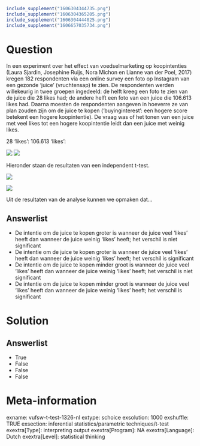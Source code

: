 ```r
include_supplement("1606304344735.png")
include_supplement("1606304365205.png")
include_supplement("1606304444025.png")
include_supplement("1606657035734.png")
```

Question
========
In een experiment over het effect van voedselmarketing op koopintenties
(Laura Sjardin, Josephine Ruijs, Nora Michon en Lianne van der Poel,
2017) kregen 182 respondenten via een online survey een foto op
Instagram van een gezonde ‘juice’ (vruchtensap) te zien. De respondenten
werden willekeurig in twee groepen ingedeeld: de helft kreeg een foto te
zien van de juice die 28 likes had; de andere helft een foto van een
juice die 106.613 likes had. Daarna moesten de respondenten aangeven in
hoeverre ze van plan zouden zijn om de juice te kopen (‘buyinginterest’:
een hogere score betekent een hogere koopintentie). De vraag was of het
tonen van een juice met veel likes tot een hogere koopintentie leidt dan
een juice met weinig likes.  
  
28 'likes': 106.613 'likes':  
  
![](1606304344735.png) ![](1606304365205.png)
  
Hieronder staan de resultaten van een independent t-test.  
  
![](1606304444025.png)
  
  
![](1606657035734.png)
  
Uit de resultaten van de analyse kunnen we opmaken dat...

Answerlist
----------
* De intentie om de juice te kopen groter is wanneer de juice veel ‘likes’
  heeft dan wanneer de juice weinig ‘likes’ heeft; het verschil is niet
  significant
* De intentie om de juice te kopen groter is wanneer de juice veel ‘likes’
  heeft dan wanneer de juice weinig ‘likes’ heeft; het verschil is
  significant
* De intentie om de juice te kopen minder groot is wanneer de juice veel
  ‘likes’ heeft dan wanneer de juice weinig ‘likes’ heeft; het verschil is
  niet significant
* De intentie om de juice te kopen minder groot is wanneer de juice veel
  ‘likes’ heeft dan wanneer de juice weinig ‘likes’ heeft; het verschil is
  significant

Solution
========










Answerlist
----------
* True
* False
* False
* False

Meta-information
================
exname: vufsw-t-test-1326-nl
extype: schoice
exsolution: 1000
exshuffle: TRUE
exsection: inferential statistics/parametric techniques/t-test
exextra[Type]: interpreting output
exextra[Program]: NA
exextra[Language]: Dutch
exextra[Level]: statistical thinking

